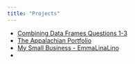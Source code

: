```yaml
---
title: "Projects"
---
```


* [Combining Data Frames Questions 1-3](./presentations/revealjs.qmd)
* [The Appalachian Portfolio](https://theappalachianonline.com/staff_name/emma-getz/)
* [My Small Business - EmmaLinaLino](https://www.instagram.com/emmalinalino/)
* 